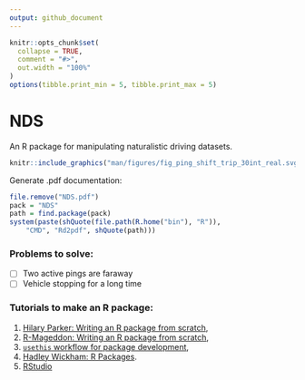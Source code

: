 ```yaml
---
output: github_document
---
```


```r
knitr::opts_chunk$set(
  collapse = TRUE,
  comment = "#>",
  out.width = "100%"
)
options(tibble.print_min = 5, tibble.print_max = 5)
```

# NDS

An R package for manipulating naturalistic driving datasets.

```r
knitr::include_graphics("man/figures/fig_ping_shift_trip_30int_real.svg")
```

Generate .pdf documentation:

```r
file.remove("NDS.pdf")
pack = "NDS"
path = find.package(pack)
system(paste(shQuote(file.path(R.home("bin"), "R")),
    "CMD", "Rd2pdf", shQuote(path)))
```


### Problems to solve:

- [ ] Two active pings are faraway
- [ ] Vehicle stopping for a long time


### Tutorials to make an R package:

1. [Hilary Parker: Writing an R package from scratch](https://hilaryparker.com/2014/04/29/writing-an-r-package-from-scratch/),
2. [R-Mageddon: Writing an R package from scratch](https://r-mageddon.netlify.com/post/writing-an-r-package-from-scratch/),
3. [`usethis` workflow for package development](https://www.hvitfeldt.me/blog/usethis-workflow-for-package-development/#before-creation),
4. [Hadley Wickham: R Packages](http://r-pkgs.had.co.nz/).
5. [RStudio](https://support.rstudio.com/hc/en-us/articles/200486488-Developing-Packages-with-RStudio)
